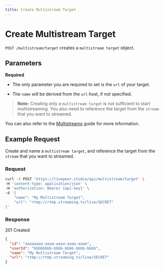 ```yaml
---
title: Create Multistream Target
---
```


# Create Multistream Target

`POST /multistream/target` creates a `multistream target` object.

## Parameters

**Required**

- The only parameter you are required to set is the `url` of your target.

- The `name` will be derived from the `url` host, if not specified.

> **Note:** Creating only a `multistream target` is not sufficient to start
> multistreaming. You also need to reference the target from the `stream` that
> you want to streamed.

You can also refer to the [Multistreams](/guides/live/multistream) guide for
more information.

## Example Request

Create and name a `multistream target`, and reference the target from the
`stream` that you want to streamed.

### Request

```bash
curl -X POST 'https://livepeer.studio/api/multistream/target' \
-H 'content-type: application/json' \
-H 'authorization: Bearer {api-key}' \
-d '{
    "name": "My Multistream Target",
    "url": "rtmp://rtmp.streaming.tv/live/SECRET"
}'
```

### Response

201 Created

```json
{
  "id": "aaaaaaaa-aaaa-aaaa-aaaa-aaaa",
  "userId": "bbbbbbbb-bbbb-bbbb-bbbb-bbbb",
  "name": "My Multistream Target",
  "url": "rtmp://rtmp.streaming.tv/live/SECRET"
}
```
